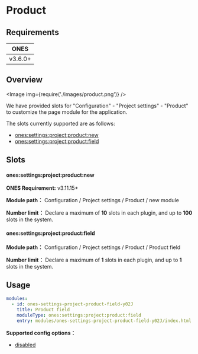 
# Product

## Requirements

| **ONES** |
| :------: |
| v3.6.0+  |

## Overview

<Image img={require('./images/product.png')} />

We have provided slots for "Configuration" - "Project settings" - "Product" to customize the page module for the application.

The slots currently supported are as follows:

- [ones:settings:project:product:new](#onessettingsprojectproductnew)
- [ones:settings:project:product:field](#onessettingsprojectproductfield)

## Slots

#### ones:settings:project:product:new

**ONES Requirement:** v3.11.15+

**Module path：** Configuration / Project settings / Product / new module

**Number limit：** Declare a maximum of **10** slots in each plugin, and up to **100** slots in the system.

#### ones:settings:project:product:field

**Module path：** Configuration / Project settings / Product / Product field

**Number limit：** Declare a maximum of **1** slots in each plugin, and up to **1** slots in the system.

## Usage

```yaml
modules:
  - id: ones-settings-project-product-field-y02J
    title: Product field
    moduleType: ones:settings:project:product:field
    entry: modules/ones-settings-project-product-field-y02J/index.html
```

**Supported config options：**

- [disabled](../../../../../../reference/config/plugin.yaml#disabled)
